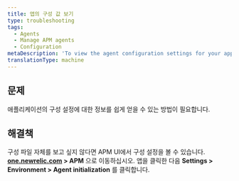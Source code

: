 ```yaml
---
title: 앱의 구성 값 보기
type: troubleshooting
tags:
  - Agents
  - Manage APM agents
  - Configuration
metaDescription: 'To view the agent configuration settings for your app without having to open the config file itself, use APM''s agent initialization page.'
translationType: machine
---
```


## 문제

애플리케이션의 구성 설정에 대한 정보를 쉽게 얻을 수 있는 방법이 필요합니다.

## 해결책

구성 파일 자체를 보고 싶지 않다면 APM UI에서 구성 설정을 볼 수 있습니다. **[one.newrelic.com](https://one.newrelic.com) > APM** 으로 이동하십시오. 앱을 클릭한 다음 **Settings > Environment > Agent initialization** 를 클릭합니다.